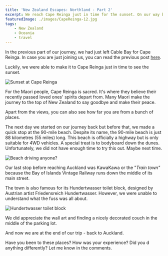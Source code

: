 ```yaml
---
title: 'New Zealand Escapes: Northland - Part 2'
excerpt: We reach Cape Reinga just in time for the sunset. On our way back, we check out the 90 mile beach and KawaKawa.
featuredImage: ./images/CapeReinga-12.jpg
tags:
    - New Zealand
    - Oceania
    - travel
---
```


In the previous part of our journey, we had just left Cable Bay for Cape Reinga. In case you are just joining us, you
can read the previous post [here](../new-zealand-escapes-northland-part-1).

Luckily, we were able to make it to Cape Reinga just in time to see the sunset.

![Sunset at Cape Reinga](./images/CapeReinga-12.jpg)

For the Maori people, Cape Reinga is sacred. It's where they believe their recently passed loved ones' spirits depart
from. Many Maori make the journey to the top of New Zealand to say goodbye and make their peace.

<ImageGallery relativeDirectory={props.path} subDirectory="gallery1" />

Apart from the views, you can also see how far you are from a bunch of places.

<ImageGallery relativeDirectory={props.path} subDirectory="gallery2" />

The next day we started on our journey back but before that, we made a quick stop at the 90-mile beach. Despite its
name, the 90-mile beach is just 88 kilometres (55 miles) long. This beach is officially a highway but is only suitable
for 4WD vehicles. A special treat is to bodyboard down the dunes. Unfortunately, we did not have enough time to try this
out. Maybe next time.

![Beach driving anyone?](./images/CapeReinga-18.jpg)

Our last stop before reaching Auckland was KawaKawa or the "_Train town"_ because the Bay of Islands Vintage Railway
runs down the middle of its main street.

<ImageGallery relativeDirectory={props.path} subDirectory="gallery3" />

The town is also famous for its Hundertwasser toilet block, designed by Austrian artist Friedensreich Hundertwasser.
However, we were unable to understand what the fuss was all about.

![Hundertwasser toilet block](./images/CapeReinga-19.jpg)

We did appreciate the wall art and finding a nicely decorated couch in the middle of the parking lot.

<ImageGallery relativeDirectory={props.path} subDirectory="gallery4" />

And now we are at the end of our trip - back to Auckland.

Have you been to these places? How was your experience? Did you d anything differently? Let me know in the comments.
